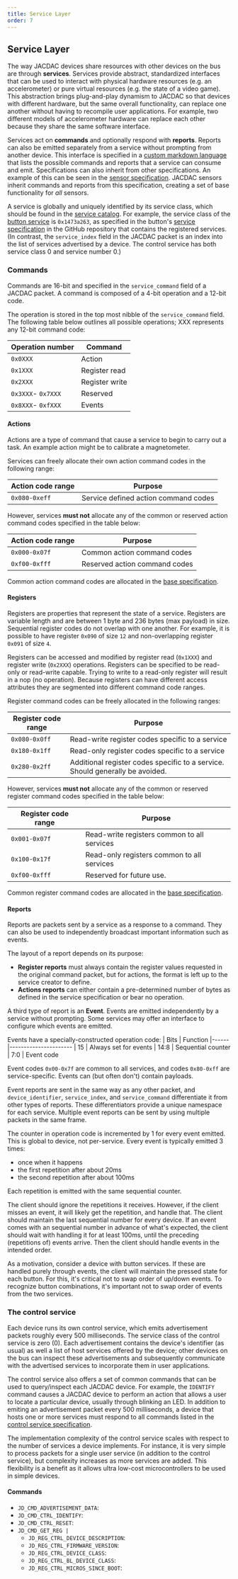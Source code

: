 ```yaml
---
title: Service Layer
order: 7
---
```


## Service Layer

The way JACDAC devices share resources with other devices on the bus are through __services__. Services provide abstract, standardized interfaces that can be used to interact with physical hardware resources (e.g. an accelerometer) or pure virtual resources (e.g. the state of a video game). This abstraction brings plug-and-play dynamism to JACDAC so that devices with different hardware, but the same overall functionality, can replace one another without having to recompile user applications. For example, two different models of accelerometer hardware can replace each other because they share the same software interface.

Services act on __commands__ and optionally respond with __reports__. Reports can also be emitted separately from a service without prompting from another device. This interface is specified in a [custom markdown language](../../service-specification) that lists the possible commands and reports that a service can consume and emit. Specifications can also inherit from other specifications. An example of this can be seen in the [sensor specification](../../../services/_sensor). JACDAC sensors inherit commands and reports from this specification, creating a set of base functionality for _all_ sensors.

A service is globally and uniquely identified by its service class, which should be found in the [service catalog](../../../services). For example, the service class of the [button service](../../../services/button) is `0x1473a263`, as specified in the button's [service specification](https://github.com/microsoft/jacdac/blob/main/services/button.md) in the GitHub repository that contains the registered services. (In contrast, the `service_index` field in the JACDAC packet is an index into the list of services advertised by a device. The control service has both service class 0 and service number 0.)

### Commands

Commands are 16-bit and specified in the `service_command` field of a JACDAC packet. A command is composed of a 4-bit operation and a 12-bit code.

The operation is stored in the top most nibble of the `service_command` field. The following table below outlines all possible operations; XXX represents any 12-bit command code:

| Operation number | Command 	|
|--------|------------	|
| `0x0XXX` | Action	|
| `0x1XXX` | Register read	|
| `0x2XXX` | Register write	|
| `0x3XXX`- `0x7XXX` | Reserved	|
| `0x8XXX`- `0xfXXX` | Events	|

#### Actions

Actions are a type of command that cause a service to begin to carry out a task. An example action might be to calibrate a magnetometer.

Services can freely allocate their own action command codes in the following range:

| Action code range | Purpose 	|
|--------|------------	|
| `0x080-0xeff` | Service defined action command codes 	|

However, services __must not__ allocate any of the common or reserved action command codes specified in the table below:

| Action code range | Purpose 	|
|--------|------------	|
| `0x000-0x07f` | Common action command codes	|
| `0xf00-0xfff` | Reserved action command codes	|

Common action command codes are allocated in the [base specification](../../../services/_base).

#### Registers

Registers are properties that represent the state of a service.  Registers are variable length and are between 1 byte and 236 bytes (max payload) in size. Sequential register codes do not overlap with one another. For example, it is possible to have register `0x090` of size `12` and non-overlapping register `0x091` of size `4`.

Registers can be accessed and modified by register read (`0x1XXX`) and register write (`0x2XXX`) operations. Registers can be specified to be read-only or read-write capable. Trying to write to a read-only register will result in a nop (no operation). Because registers can have different access attributes they are segmented into different command code ranges.

Register command codes can be freely allocated in the following ranges:

| Register code range | Purpose 	|
|--------|------------	|
| `0x080-0x0ff` | Read-write register codes specific to a service	|
| `0x180-0x1ff` | Read-only register codes specific to a service	|
| `0x280-0x2ff` | Additional register codes specific to a service. Should generally be avoided.	|

However, services __must not__ allocate any of the common or reserved register command codes specified in the table below:

| Register code range | Purpose 	|
|--------|------------	|
| `0x001-0x07f` | Read-write registers common to all services	|
| `0x100-0x17f` | Read-only registers common to all services	|
| `0xf00-0xfff` | Reserved for future use.	|

Common register command codes are allocated in the [base specification](../../../services/_base).

#### Reports

Reports are packets sent by a service as a response to a command. They can also be used to independently broadcast important information such as events.

The layout of a report depends on its purpose:
*  __Register reports__ must always contain the register values requested in the original command packet, but for actions, the format is left up to the service creator to define.
* __Actions reports__ can either contain a pre-determined number of bytes as defined in the service specification or bear no operation.

A third type of report is an __Event__. Events are emitted independently by a service without prompting. Some services may offer an interface to configure which events are emitted.

Events have a specially-constructed operation code:
| Bits | Function 
|------|----------------------
| 15   | Always set for events
| 14:8 | Sequential counter
| 7:0  | Event code

Event codes `0x00-0x7f` are common to all services, and codes `0x80-0xff` are service-specific.
Events can (but often don't) contain payloads.

Event reports are sent in the same way as any other packet, and `device_identifier`, `service_index`, and `service_command` differentiate it from other types of reports. These differentiators provide a unique namespace for each service. Multiple event reports can be sent by using multiple packets in the same frame.

The counter in operation code is incremented by 1 for every event emitted.
This is global to device, not per-service.
Every event is typically emitted 3 times:
* once when it happens
* the first repetition after about 20ms
* the second repetition after about 100ms

Each repetition is emitted with the same sequential counter.

The client should ignore the repetitions it receives.
However, if the client misses an event, it will likely get the repetition, and handle that.
The client should maintain the last sequential number for every device.
If an event comes with an sequential number in advance of what's expected, the client should wait with handling it
for at least 100ms, until the preceding (repetitions of) events arrive.
Then the client should handle events in the intended order.

As a motivation, consider a device with button services.
If these are handled purely through events, the client will maintain the pressed state for each button.
For this, it's critical not to swap order of up/down events.
To recognize button combinations, it's important not to swap order of events from the two services.


### The control service

Each device runs its own control service, which emits advertisement packets roughly every 500 milliseconds. The service class of the control service is zero (0). Each advertisement contains the device's identifier (as usual) as well a list of host services offered by the device; other devices on the bus can inspect these advertisements and subsequently communicate with the advertised services to incorporate them in user applications.

The control service also offers a set of common commands that can be used to query/inspect each JACDAC device. For example, the `IDENTIFY` command causes a JACDAC device to perform an action that allows a user to locate a particular device, usually through blinking an LED. In addition to emiting an advertisement packet every 500 milliseconds, a device that hosts one or more services must respond to all commands listed in the [control service specification](../../../services/control).

The implementation complexity of the control service scales with respect to the number of services a device implements. For instance, it is very simple to process packets for a single user service (in addition to the control service), but complexity increases as more services are added. This flexibility is a benefit as it allows ultra low-cost microcontrollers to be used in simple devices.

#### Commands

- `JD_CMD_ADVERTISEMENT_DATA`:
- `JD_CMD_CTRL_IDENTIFY`:
- `JD_CMD_CTRL_RESET`:
- `JD_CMD_GET_REG |` 
   - `JD_REG_CTRL_DEVICE_DESCRIPTION`:
   - `JD_REG_CTRL_FIRMWARE_VERSION`:
   - `JD_REG_CTRL_DEVICE_CLASS`:
   - `JD_REG_CTRL_BL_DEVICE_CLASS`:
   - `JD_REG_CTRL_MICROS_SINCE_BOOT`:

